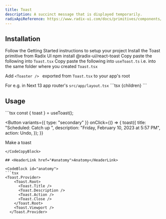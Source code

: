 ```yaml
---
title: Toast
description: A succinct message that is displayed temporarily.
radixApiReference: https://www.radix-ui.com/docs/primitives/components/toast#api-reference
---
```


<ComponentDemo name="Toast" />

## <HeaderLink href="#installation">Installation</HeaderLink>

<Steps id="installation">

<Step className="inline-flex items-center gap-2 [&>p]:mt-0">
  Follow the
  <Link href={"/docs/getting-started"}>Getting Started</Link>
  instructions to setup your project
</Step>
<Step>Install the Toast primitive from Radix UI</Step>
<CodeCopyBlock className="mt-2 py-4">npm install @radix-ui/react-toast</CodeCopyBlock>
<Step>
  Copy paste the following into <Code>Toast.tsx</Code>
</Step>
<ComponentSource name="Toast" />
<Step>
  Copy paste the following into <Code>useToast.ts</Code> i.e. into the same folder where you created
  <Code>Toast.tsx</Code>
</Step>
<FileCode language="ts" copyable name="./src/components/ui/Toast/useToast.ts" />
<Step>

Add <Code>\<Toaster /> </Code> exported from <Code>Toast.tsx</Code> to your app's root

</Step>
For e.g. in Next 13 app router's <Code>src/app/layout.tsx</Code>
<CodeCopyBlock>
  ```tsx
  <html>
    <body>
      <Navbar />
      {children}
      <Toaster />
    </body>
  </html>
  ```
</CodeCopyBlock>

</Steps>

## <HeaderLink href="#usage">Usage</HeaderLink>

<CodeCopyBlock id="usage">
  ```tsx
const { toast } = useToast();

<Button
  variants={{ type: "secondary" }}
  onClick={() => {
    toast({
      title: "Scheduled: Catch up ",
      description: "Friday, February 10, 2023 at 5:57 PM",
      action: <ToastAction altText="Goto schedule to undo">Undo</ToastAction>,
    });
  }}
>
  Make a toast
</Button>
````
</CodeCopyBlock>

## <HeaderLink href="#anatomy">Anatomy</HeaderLink>

<CodeBlock id="anatomy">
```tsx
<Toast.Provider>
    <Toast.Root>
      <Toast.Title />
      <Toast.Description />
      <Toast.Action />
      <Toast.Close />
    </Toast.Root>
    <Toast.Viewport />
  </Toast.Provider>
````

</CodeBlock>
